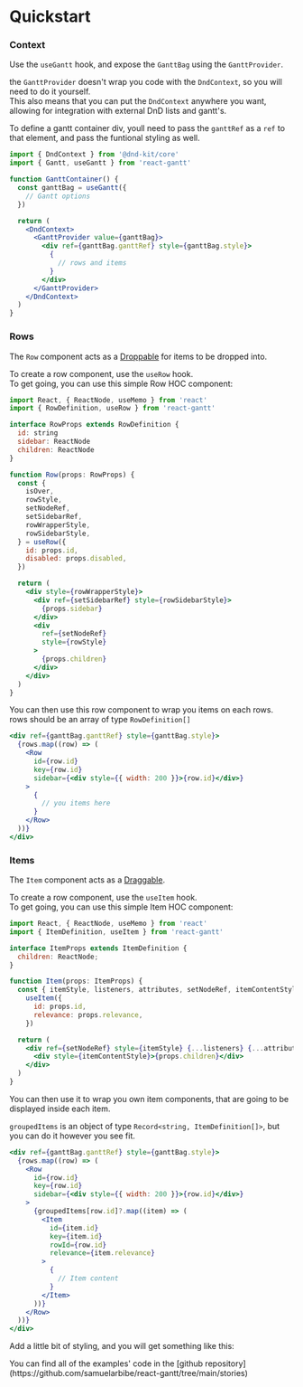 # Quickstart

### Context

Use the `useGantt` hook, and expose the `GanttBag` using the `GanttProvider`.

the `GanttProvider` doesn't wrap you code with the `DndContext`, so you will need to do it yourself.  
This also means that you can put the `DndContext` anywhere you want, allowing for integration with external DnD lists and gantt's.

To define a gantt container div, youll need to pass the `ganttRef` as a `ref` to that element, and pass the funtional styling as well.

```jsx
import { DndContext } from '@dnd-kit/core'
import { Gantt, useGantt } from 'react-gantt'

function GanttContainer() {
  const ganttBag = useGantt({
    // Gantt options
  })

  return (
    <DndContext>
      <GanttProvider value={ganttBag}>
        <div ref={ganttBag.ganttRef} style={ganttBag.style}>
          {
            // rows and items
          }
        </div>
      </GanttProvider>
    </DndContext>
  )
}
```

### Rows

The `Row` component acts as a [Droppable](https://docs.dndkit.com/api-documentation/droppable) for items to be dropped into.

To create a row component, use the `useRow` hook.  
To get going, you can use this simple Row HOC component:

```jsx
import React, { ReactNode, useMemo } from 'react'
import { RowDefinition, useRow } from 'react-gantt'

interface RowProps extends RowDefinition {
  id: string
  sidebar: ReactNode
  children: ReactNode
}

function Row(props: RowProps) {
  const {
    isOver,
    rowStyle,
    setNodeRef,
    setSidebarRef,
    rowWrapperStyle,
    rowSidebarStyle,
  } = useRow({
    id: props.id,
    disabled: props.disabled,
  })

  return (
    <div style={rowWrapperStyle}>
      <div ref={setSidebarRef} style={rowSidebarStyle}>
        {props.sidebar}
      </div>
      <div
        ref={setNodeRef}
        style={rowStyle}
      >
        {props.children}
      </div>
    </div>
  )
}
```

You can then use this row component to wrap you items on each rows.  
rows should be an array of type `RowDefinition[]`

```jsx
<div ref={ganttBag.ganttRef} style={ganttBag.style}>
  {rows.map((row) => (
    <Row
      id={row.id}
      key={row.id}
      sidebar={<div style={{ width: 200 }}>{row.id}</div>}
    >
      {
        // you items here
      }
    </Row>
  ))}
</div>
```

### Items

The `Item` component acts as a [Draggable](https://docs.dndkit.com/api-documentation/draggable).

To create a row component, use the `useItem` hook.  
To get going, you can use this simple Item HOC component:

```jsx
import React, { ReactNode, useMemo } from 'react'
import { ItemDefinition, useItem } from 'react-gantt'

interface ItemProps extends ItemDefinition {
  children: ReactNode;
}

function Item(props: ItemProps) {
  const { itemStyle, listeners, attributes, setNodeRef, itemContentStyle } =
    useItem({
      id: props.id,
      relevance: props.relevance,
    })

  return (
    <div ref={setNodeRef} style={itemStyle} {...listeners} {...attributes}>
      <div style={itemContentStyle}>{props.children}</div>
    </div>
  )
}
```

You can then use it to wrap you own item components, that are going to be displayed inside each item.

`groupedItems` is an object of type `Record<string, ItemDefinition[]>`, but you can do it however you see fit.

```jsx
<div ref={ganttBag.ganttRef} style={ganttBag.style}>
  {rows.map((row) => (
    <Row
      id={row.id}
      key={row.id}
      sidebar={<div style={{ width: 200 }}>{row.id}</div>}
    >
      {groupedItems[row.id]?.map((item) => (
        <Item
          id={item.id}
          key={item.id}
          rowId={row.id}
          relevance={item.relevance}
        >
          {
            // Item content
          }
        </Item>
      ))}
    </Row>
  ))}
</div>
```

Add a little bit of styling, and you will get something like this:


<Canvas of={UnstackedItems} />
You can find all of the examples' code in the [github repository](https://github.com/samuelarbibe/react-gantt/tree/main/stories)

